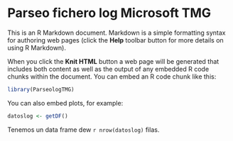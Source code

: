 Parseo fichero log Microsoft TMG
========================================================

This is an R Markdown document. Markdown is a simple formatting syntax for authoring web pages (click the **Help** toolbar button for more details on using R Markdown).

When you click the **Knit HTML** button a web page will be generated that includes both content as well as the output of any embedded R code chunks within the document. You can embed an R code chunk like this:

```r
library(ParseologTMG)
```

You can also embed plots, for example:

```r
datoslog <- getDF()
```

Tenemos un data frame dew `r nrow(datoslog)` filas.
